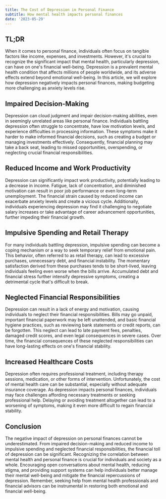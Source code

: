 ```yaml
---
title: The Cost of Depression in Personal Finance
subtitle: How mental health impacts personal finances
date: '2023-05-29'
---
```


## TL;DR

When it comes to personal finance, individuals often focus on tangible factors like income, expenses, and investments. However, it's crucial to recognize the significant impact that mental health, particularly depression, can have on one's financial well-being. Depression is a prevalent mental health condition that affects millions of people worldwide, and its adverse effects extend beyond emotional well-being. In this article, we will explore how depression negatively impacts personal finances, making budgeting more challenging as anxiety levels rise.

## Impaired Decision-Making

Depression can cloud judgment and impair decision-making abilities, even in seemingly unrelated areas like personal finance. Individuals battling depression often struggle to concentrate, have low motivation levels, and experience difficulties in processing information. These symptoms make it harder to make informed financial decisions, such as creating a budget or managing investments effectively. Consequently, financial planning may take a back seat, leading to missed opportunities, overspending, or neglecting crucial financial responsibilities.

## Reduced Income and Work Productivity

Depression can significantly impact work productivity, potentially leading to a decrease in income. Fatigue, lack of concentration, and diminished motivation can result in poor job performance or even long-term unemployment. The financial strain caused by reduced income can exacerbate anxiety levels and create a vicious cycle. Additionally, individuals experiencing depression may find it challenging to negotiate salary increases or take advantage of career advancement opportunities, further impeding their financial growth.

## Impulsive Spending and Retail Therapy

For many individuals battling depression, impulsive spending can become a coping mechanism or a way to seek temporary relief from emotional pain. This behavior, often referred to as retail therapy, can lead to excessive purchases, unnecessary debt, and financial instability. The momentary satisfaction derived from these purchases tends to be short-lived, leaving individuals feeling even worse when the bills arrive. Accumulated debt and financial stress further intensify depressive symptoms, creating a detrimental cycle that's difficult to break.

## Neglected Financial Responsibilities

Depression can result in a lack of energy and motivation, causing individuals to neglect their financial responsibilities. Bills may go unpaid, important financial paperwork may be left unattended, and basic financial hygiene practices, such as reviewing bank statements or credit reports, can be forgotten. This neglect can lead to late payment fees, penalties, damaged credit scores, and even legal consequences in severe cases. Over time, the financial consequences of these neglected responsibilities can have long-lasting effects on one's financial stability.

## Increased Healthcare Costs

Depression often requires professional treatment, including therapy sessions, medication, or other forms of intervention. Unfortunately, the cost of mental health care can be substantial, especially without adequate insurance coverage. As depression impacts personal finances, individuals may face challenges affording necessary treatments or seeking professional help. Delaying or avoiding treatment altogether can lead to a worsening of symptoms, making it even more difficult to regain financial stability.

## Conclusion

The negative impact of depression on personal finances cannot be underestimated. From impaired decision-making and reduced income to impulsive spending and neglected financial responsibilities, the financial toll of depression can be significant. Recognizing the correlation between mental health and personal finance is crucial for individuals and society as a whole. Encouraging open conversations about mental health, reducing stigma, and providing support systems can help individuals better manage their mental well-being and mitigate the financial repercussions of depression. Remember, seeking help from mental health professionals and financial advisors can be instrumental in restoring both emotional and financial well-being.

